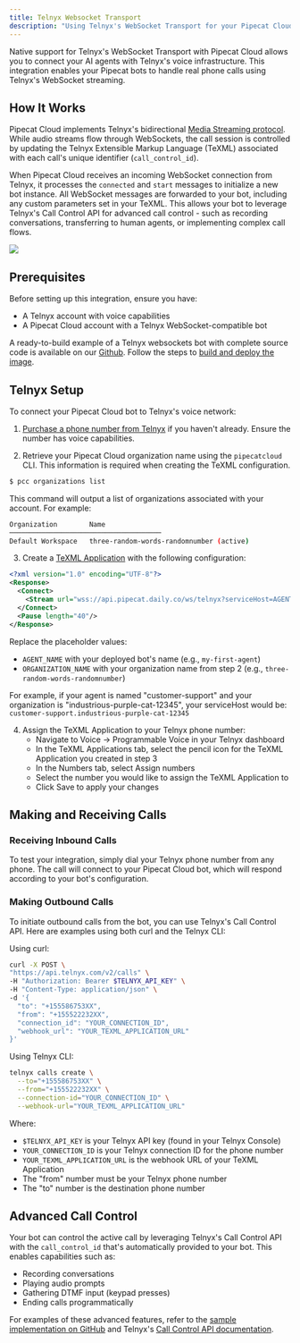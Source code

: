 ```yaml
---
title: Telnyx Websocket Transport
description: "Using Telnyx's WebSocket Transport for your Pipecat Cloud agents"
---
```


Native support for Telnyx's WebSocket Transport with Pipecat Cloud allows you to connect your AI agents with Telnyx's voice infrastructure. This integration enables your Pipecat bots to handle real phone calls using Telnyx's WebSocket streaming.

## How It Works

Pipecat Cloud implements Telnyx's bidirectional [Media Streaming protocol](https://developers.telnyx.com/docs/voice/programmable-voice/media-streaming). While audio streams flow through WebSockets, the call session is controlled by updating the Telnyx Extensible Markup Language (TeXML) associated with each call's unique identifier (`call_control_id`).

When Pipecat Cloud receives an incoming WebSocket connection from Telnyx, it processes the `connected` and `start` messages to initialize a new bot instance. All WebSocket messages are forwarded to your bot, including any custom parameters set in your TeXML. This allows your bot to leverage Telnyx's Call Control API for advanced call control - such as recording conversations, transferring to human agents, or implementing complex call flows.

<Frame>
  <img src="../../images/telnyx-ws-flow.png" />
</Frame>

## Prerequisites

Before setting up this integration, ensure you have:

- A Telnyx account with voice capabilities
- A Pipecat Cloud account with a Telnyx WebSocket-compatible bot

A ready-to-build example of a Telnyx websockets bot with complete source code is available on our [Github](https://github.com/daily-co/pipecat-cloud-images/tree/main/pipecat-starters/telnyx). Follow the steps to [build and deploy the image](https://docs.pipecat.daily.co/quickstart#deploy-the-agent).

## Telnyx Setup

To connect your Pipecat Cloud bot to Telnyx's voice network:

1. [Purchase a phone number from Telnyx](https://telnyx.com/resources/purchase-a-phone-number-with-telnyx) if you haven't already. Ensure the number has voice capabilities.

2. Retrieve your Pipecat Cloud organization name using the `pipecatcloud` CLI. This information is required when creating the TeXML configuration.

```bash
$ pcc organizations list
```

This command will output a list of organizations associated with your account. For example:

```bash
Organization        Name
──────────────────────────────────────
Default Workspace   three-random-words-randomnumber (active)
```

3. Create a [TeXML Application](https://developers.telnyx.com/docs/voice/programmable-voice/texml-setup) with the following configuration:

```xml
<?xml version="1.0" encoding="UTF-8"?>
<Response>
  <Connect>
    <Stream url="wss://api.pipecat.daily.co/ws/telnyx?serviceHost=AGENT_NAME.ORGANIZATION_NAME" bidirectionalMode="rtp"></Stream>
  </Connect>
  <Pause length="40"/>
</Response>
```

Replace the placeholder values:

- `AGENT_NAME` with your deployed bot's name (e.g., `my-first-agent`)
- `ORGANIZATION_NAME` with your organization name from step 2 (e.g., `three-random-words-randomnumber`)

For example, if your agent is named "customer-support" and your organization is "industrious-purple-cat-12345", your serviceHost would be: `customer-support.industrious-purple-cat-12345`

4. Assign the TeXML Application to your Telnyx phone number:
   - Navigate to Voice → Programmable Voice in your Telnyx dashboard
   - In the TeXML Applications tab, select the pencil icon for the TeXML Application you created in step 3
   - In the Numbers tab, select Assign numbers
   - Select the number you would like to assign the TeXML Application to
   - Click Save to apply your changes

## Making and Receiving Calls

### Receiving Inbound Calls

To test your integration, simply dial your Telnyx phone number from any phone. The call will connect to your Pipecat Cloud bot, which will respond according to your bot's configuration.

### Making Outbound Calls

To initiate outbound calls from the bot, you can use Telnyx's Call Control API. Here are examples using both curl and the Telnyx CLI:

Using curl:

```bash
curl -X POST \
"https://api.telnyx.com/v2/calls" \
-H "Authorization: Bearer $TELNYX_API_KEY" \
-H "Content-Type: application/json" \
-d '{
  "to": "+155586753XX",
  "from": "+155522232XX",
  "connection_id": "YOUR_CONNECTION_ID",
  "webhook_url": "YOUR_TEXML_APPLICATION_URL"
}'
```

Using Telnyx CLI:

```bash
telnyx calls create \
  --to="+155586753XX" \
  --from="+155522232XX" \
  --connection-id="YOUR_CONNECTION_ID" \
  --webhook-url="YOUR_TEXML_APPLICATION_URL"
```

Where:

- `$TELNYX_API_KEY` is your Telnyx API key (found in your Telnyx Console)
- `YOUR_CONNECTION_ID` is your Telnyx connection ID for the phone number
- `YOUR_TEXML_APPLICATION_URL` is the webhook URL of your TeXML Application
- The "from" number must be your Telnyx phone number
- The "to" number is the destination phone number

## Advanced Call Control

Your bot can control the active call by leveraging Telnyx's Call Control API with the `call_control_id` that's automatically provided to your bot. This enables capabilities such as:

- Recording conversations
- Playing audio prompts
- Gathering DTMF input (keypad presses)
- Ending calls programmatically

For examples of these advanced features, refer to the [sample implementation on GitHub](https://github.com/daily-co/pipecat-cloud-images/tree/main/pipecat-starters/telnyx) and Telnyx's [Call Control API documentation](https://developers.telnyx.com/docs/api/v2/call-control).
